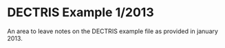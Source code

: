 = DECTRIS Example 1/2013 =

An area to leave notes on the DECTRIS example file as provided in january 2013.
